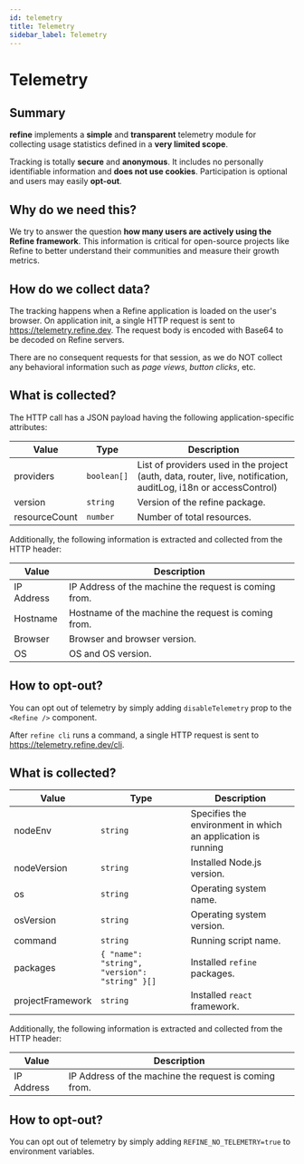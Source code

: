 ```yaml
---
id: telemetry
title: Telemetry
sidebar_label: Telemetry
---
```



# Telemetry

## Summary

**refine** implements a **simple** and **transparent** telemetry module for collecting usage statistics defined in a **very limited scope**.

Tracking is totally **secure** and **anonymous**. It includes no personally identifiable information and **does not use cookies**. Participation is optional and users may easily **opt-out**.

## Why do we need this?

We try to answer the question **how many users are actively using the Refine framework**. This information is critical for open-source projects like Refine to better understand their communities and measure their growth metrics.

## How do we collect data?

<Tabs>
    <TabItem value="refine-core" label="refine core" default>
The tracking happens when a Refine application is loaded on the user's browser. On application init, a single HTTP request is sent to <a target="_blank" rel="noopener" href="https://telemetry.refine.dev">https://telemetry.refine.dev</a>. The request body is encoded with Base64 to be decoded on Refine servers.

There are no consequent requests for that session, as we do NOT collect any behavioral information such as _page views_, _button clicks_, etc.

## What is collected?

The HTTP call has a JSON payload having the following application-specific attributes:

| Value         | Type        | Description                                                                                                     |
| ------------- | ---------   | --------------------------------------------------------------------------------------------------------------- |
| providers     | `boolean[]` | List of providers used in the project (auth, data, router, live, notification, auditLog, i18n or accessControl) |
| version       | `string`    | Version of the refine package.                                                                                  |
| resourceCount | `number`    | Number of total resources.                                                                                      |

Additionally, the following information is extracted and collected from the HTTP header:

| Value      | Description                                           |
| ---------- | ----------------------------------------------------- |
| IP Address | IP Address of the machine the request is coming from. |
| Hostname   | Hostname of the machine the request is coming from.   |
| Browser    | Browser and browser version.                          |
| OS         | OS and OS version.                                    |

## How to opt-out?

You can opt out of telemetry by simply adding `disableTelemetry` prop to the `<Refine />` component.

  </TabItem>

<TabItem value="refine-cli" label="refine cli">

After `refine cli` runs a command, a single HTTP request is sent to <a target="_blank" rel="noopener" href="https://telemetry.refine.dev/cli">https://telemetry.refine.dev/cli</a>.

## What is collected?

| Value            | Type                                            | Description                                                  |
| ---------------- | -------------------------------------------     | ------------------------------------------------------------ |
| nodeEnv          | `string`                                        | Specifies the environment in which an application is running |
| nodeVersion      | `string`                                        | Installed Node.js version.                                   |
| os               | `string`                                        | Operating system name.                                       |
| osVersion        | `string`                                        | Operating system version.                                    |
| command          | `string`                                        | Running script name.                                         |
| packages         | `{ "name": "string", "version": "string" }[]`   | Installed `refine` packages.                                 |
| projectFramework | `string`                                        | Installed `react` framework.                                 |

Additionally, the following information is extracted and collected from the HTTP header:

| Value      | Description                                           |
| ---------- | ----------------------------------------------------- |
| IP Address | IP Address of the machine the request is coming from. |

## How to opt-out?

You can opt out of telemetry by simply adding `REFINE_NO_TELEMETRY=true` to environment variables.

</TabItem>
</Tabs>

